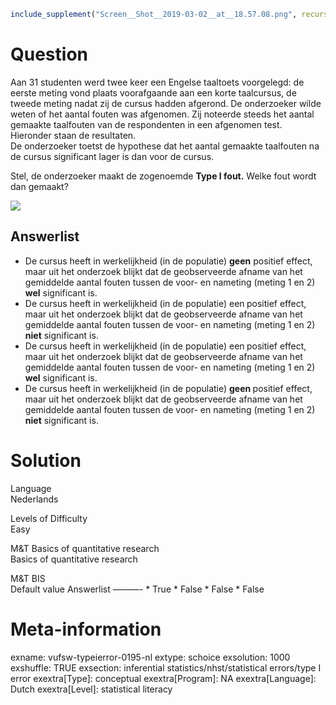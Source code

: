```r
include_supplement("Screen__Shot__2019-03-02__at__18.57.08.png", recursive = TRUE)
```

Question
========
Aan 31 studenten werd twee keer een Engelse taaltoets voorgelegd: de
eerste meting vond plaats voorafgaande aan een korte taalcursus, de
tweede meting nadat zij de cursus hadden afgerond. De onderzoeker wilde
weten of het aantal fouten was afgenomen. Zij noteerde steeds het aantal
gemaakte taalfouten van de respondenten in een afgenomen test. Hieronder
staan de resultaten.  
De onderzoeker toetst de hypothese dat het aantal gemaakte taalfouten na
de cursus significant lager is dan voor de cursus.  
  
Stel, de onderzoeker maakt de zogenoemde **Type I fout.** Welke fout
wordt dan gemaakt?  
  
![](Screen__Shot__2019-03-02__at__18.57.08.png)

Answerlist
----------
* De cursus heeft in werkelijkheid (in de populatie) **geen** positief
  effect, maar uit het onderzoek blijkt dat de geobserveerde afname van
  het gemiddelde aantal fouten tussen de voor- en nameting (meting 1 en 2)
  **wel** significant is.
* De cursus heeft in werkelijkheid (in de populatie) een** **positief
  effect, maar uit het onderzoek blijkt dat de geobserveerde afname van
  het gemiddelde aantal fouten tussen de voor- en nameting (meting 1 en 2)
  **niet** significant is.
* De cursus heeft in werkelijkheid (in de populatie) een** **positief
  effect, maar uit het onderzoek blijkt dat de geobserveerde afname van
  het gemiddelde aantal fouten tussen de voor- en nameting (meting 1 en 2)
  **wel** significant is.
* De cursus heeft in werkelijkheid (in de populatie) **geen **positief
  effect, maar uit het onderzoek blijkt dat de geobserveerde afname van
  het gemiddelde aantal fouten tussen de voor- en nameting (meting 1 en 2)
  **niet** significant is.

Solution
========











Language  
Nederlands

Levels of Difficulty  
Easy

M&T Basics of quantitative research  
Basics of quantitative research

M&T BIS  
Default value
Answerlist
----------
* True
* False
* False
* False

Meta-information
================
exname: vufsw-typeierror-0195-nl
extype: schoice
exsolution: 1000
exshuffle: TRUE
exsection: inferential statistics/nhst/statistical errors/type I error
exextra[Type]: conceptual
exextra[Program]: NA
exextra[Language]: Dutch
exextra[Level]: statistical literacy

